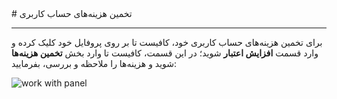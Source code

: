 

<Layout>
<Head>
<title>مستندات تخمین هزینه‌های حساب - لیارا</title>
<meta property="og:title" content="مستندات خدمات رایانش ابری لیارا" />
<meta property="og:description" content="مستندات مربوط به نحوه تخمین هزینه‌های حساب در پنل کاربری لیارا"  />
<meta property="og:image" content="https://files.liara.ir/liara/logos/liara-poster.jpg" />
</Head>
# تخمین هزینه‌های حساب کاربری
<hr className="mb-2" />


برای تخمین هزینه‌های حساب کاربری خود، کافیست تا بر روی پروفایل خود کلیک کرده و وارد قسمت
**افزایش اعتبار** شوید؛
در این قسمت، کافیست تا وارد بخش **تخمین هزینه‌ها** شوید و هزینه‌ها را ملاحظه و بررسی، بفرمایید:

<div className="h-4" />
<img src="https://files.liara.ir/liara/docs/estimate-cost.png" alt="work with panel"/>
<div className="h-4" />

</Layout>
